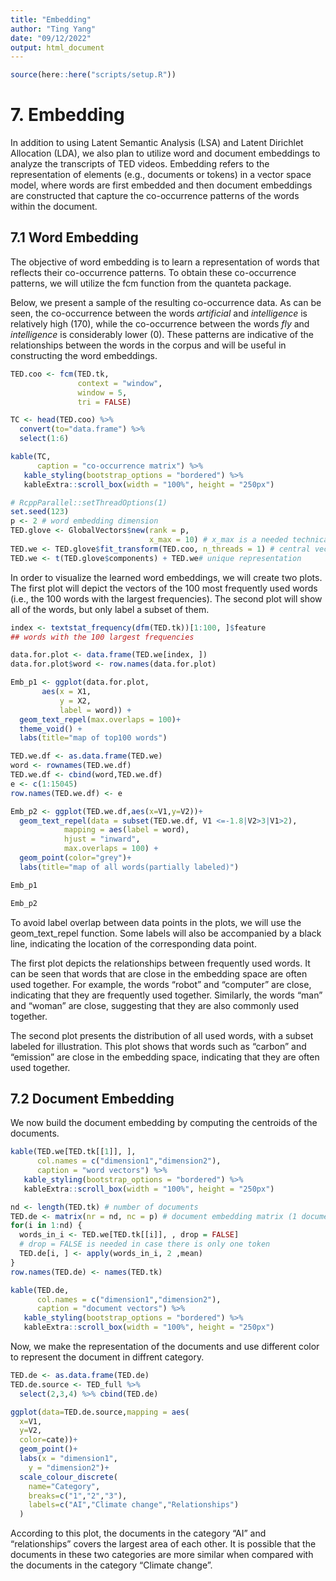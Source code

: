 ```yaml
---
title: "Embedding"
author: "Ting Yang"
date: "09/12/2022"
output: html_document
---
```


```r
source(here::here("scripts/setup.R"))
```

# 7. Embedding 

In addition to using Latent Semantic Analysis (LSA) and Latent Dirichlet Allocation (LDA), we also plan to utilize word and document embeddings to analyze the transcripts of TED videos. Embedding refers to the representation of elements (e.g., documents or tokens) in a vector space model, where words are first embedded and then document embeddings are constructed that capture the co-occurrence patterns of the words within the document.

## 7.1 Word Embedding

The objective of word embedding is to learn a representation of words that reflects their co-occurrence patterns. To obtain these co-occurrence patterns, we will utilize the fcm function from the quanteta package. 

Below, we present a sample of the resulting co-occurrence data. As can be seen, the co-occurrence between the words *artificial* and *intelligence* is relatively high (170), while the co-occurrence between the words *fly* and *intelligence* is considerably lower (0). These patterns are indicative of the relationships between the words in the corpus and will be useful in constructing the word embeddings.

```r
TED.coo <- fcm(TED.tk,
               context = "window",
               window = 5,
               tri = FALSE) 

TC <- head(TED.coo) %>% 
  convert(to="data.frame") %>% 
  select(1:6)

kable(TC,
      caption = "co-occurrence matrix") %>%
   kable_styling(bootstrap_options = "bordered") %>%
   kableExtra::scroll_box(width = "100%", height = "250px")
```

```r
# RcppParallel::setThreadOptions(1)
set.seed(123)
p <- 2 # word embedding dimension
TED.glove <- GlobalVectors$new(rank = p,
                               x_max = 10) # x_max is a needed technical option
TED.we <- TED.glove$fit_transform(TED.coo, n_threads = 1) # central vectors; speech.glove$components contains the context vectors
TED.we <- t(TED.glove$components) + TED.we# unique representation
```

In order to visualize the learned word embeddings, we will create two plots. The first plot will depict the vectors of the 100 most frequently used words (i.e., the 100 words with the largest frequencies). The second plot will show all of the words, but only label a subset of them. 

```r
index <- textstat_frequency(dfm(TED.tk))[1:100, ]$feature
## words with the 100 largest frequencies

data.for.plot <- data.frame(TED.we[index, ])
data.for.plot$word <- row.names(data.for.plot)

Emb_p1 <- ggplot(data.for.plot, 
       aes(x = X1,
           y = X2,
           label = word)) +
  geom_text_repel(max.overlaps = 100)+
  theme_void() +
  labs(title="map of top100 words")

TED.we.df <- as.data.frame(TED.we)
word <- rownames(TED.we.df)
TED.we.df <- cbind(word,TED.we.df)
e <- c(1:15045)
row.names(TED.we.df) <- e

Emb_p2 <- ggplot(TED.we.df,aes(x=V1,y=V2))+
  geom_text_repel(data = subset(TED.we.df, V1 <=-1.8|V2>3|V1>2),
            mapping = aes(label = word),
            hjust = "inward",
            max.overlaps = 100) +
  geom_point(color="grey")+
  labs(title="map of all words(partially labeled)")

Emb_p1

Emb_p2
```

To avoid label overlap between data points in the plots, we will use the geom_text_repel function. Some labels will also be accompanied by a black line, indicating the location of the corresponding data point.

The first plot depicts the relationships between frequently used words. It can be seen that words that are close in the embedding space are often used together. For example, the words "robot" and "computer" are close, indicating that they are frequently used together. Similarly, the words "man" and "woman" are close, suggesting that they are also commonly used together.

The second plot presents the distribution of all used words, with a subset labeled for illustration. This plot shows that words such as "carbon" and "emission" are close in the embedding space, indicating that they are often used together. 

## 7.2 Document Embedding

We now build the document embedding by computing the centroids of the documents.

```r
kable(TED.we[TED.tk[[1]], ],
      col.names = c("dimension1","dimension2"),
      caption = "word vectors") %>%
   kable_styling(bootstrap_options = "bordered") %>%
   kableExtra::scroll_box(width = "100%", height = "250px")
```


```r
nd <- length(TED.tk) # number of documents
TED.de <- matrix(nr = nd, nc = p) # document embedding matrix (1 document per row)
for(i in 1:nd) {
  words_in_i <- TED.we[TED.tk[[i]], , drop = FALSE] 
  # drop = FALSE is needed in case there is only one token
  TED.de[i, ] <- apply(words_in_i, 2 ,mean)
}
row.names(TED.de) <- names(TED.tk)

kable(TED.de,
      col.names = c("dimension1","dimension2"),
      caption = "document vectors") %>%
   kable_styling(bootstrap_options = "bordered") %>%
   kableExtra::scroll_box(width = "100%", height = "250px")
```

Now, we make the representation of the documents and use different color to represent the document in diffrent category.
```r
TED.de <- as.data.frame(TED.de)
TED.de.source <- TED_full %>% 
  select(2,3,4) %>% cbind(TED.de) 

ggplot(data=TED.de.source,mapping = aes(
  x=V1,
  y=V2,
  color=cate))+
  geom_point()+
  labs(x = "dimension1",
    y = "dimension2")+
  scale_colour_discrete(
    name="Category",
    breaks=c("1","2","3"),
    labels=c("AI","Climate change","Relationships")
  )
```
According to this plot, the documents in the category "AI" and "relationships" covers the largest area of each other. It is possible that the documents in these two categories are more similar when compared with the documents in the category "Climate change".



